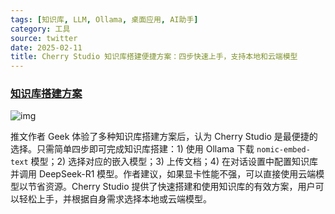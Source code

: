 ```yaml
---
tags: [知识库, LLM, Ollama, 桌面应用, AI助手]
category: 工具
source: twitter
date: 2025-02-11
title: Cherry Studio 知识库搭建便捷方案：四步快速上手，支持本地和云端模型
---
```


### [知识库搭建方案](https://twitter-thread.com/t/1889149142729191780)

![img](https://img.mengpeng.tech/i/2025/02/11/67ab28e5c2544.webp)

推文作者 Geek 体验了多种知识库搭建方案后，认为 Cherry Studio 是最便捷的选择。只需简单四步即可完成知识库搭建：1) 使用 Ollama 下载 `nomic-embed-text` 模型；2) 选择对应的嵌入模型；3) 上传文档；4) 在对话设置中配置知识库并调用 DeepSeek-R1 模型。作者建议，如果显卡性能不强，可以直接使用云端模型以节省资源。Cherry Studio 提供了快速搭建和使用知识库的有效方案，用户可以轻松上手，并根据自身需求选择本地或云端模型。
